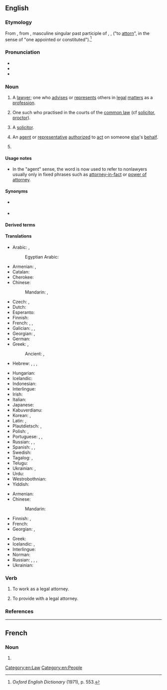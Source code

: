 ==English==

===Etymology===
From {{inh|en|enm|attourne}}, from {{der|en|fro|atorné}}, masculine singular past participle of {{m|fro|atorner}}, {{m|fro|atourner}}, {{m|fro|aturner}} ("to [[attorn]]", in the sense of "one appointed or constituted").<ref>''Oxford English Dictionary'' (1971), p. 553.</ref>

===Pronunciation===
* {{audio|en|En-us-attorney.ogg|Audio (US)}}
* {{IPA|en|/əˈtɜː(ɹ)ni/}}
* {{rhymes|en|ɜː(ɹ)ni}}

===Noun===
{{en-noun}}

# {{lb|en|US}} A [[lawyer]]; one who [[advise]]s or [[represent]]s others in [[legal]] [[matter]]s as a [[profession]].
# {{lb|en|UK 19th century and earlier}} One such who practised in the courts of the [[common law]] (cf [[solicitor]], [[proctor]]).
# {{lb|en|UK|20th century and later, rare, usually pejorative}} A [[solicitor]].
# {{lb|en|obsolete|outside|set phrases}} An [[agent]] or [[representative]] [[authorize]]d to [[act]] on someone [[else]]'s [[behalf]].
# {{lb|en|Philippines}} {{non-gloss definition|A title given to [[lawyer]]s and [[notary public|notaries public]], or those holders by profession who also do other jobs. Usually capitalized or abbreviated as [[Atty]].}}

====Usage notes====
* In the "agent" sense, the word is now used to refer to nonlawyers usually only in fixed phrases such as [[attorney-in-fact]] or [[power of attorney]].

====Synonyms====
* {{l|en|mouthpiece}} {{qualifier|slang}}
* {{l|en|advocate}}

====Derived terms====
{{der3|en|attorney general|attorney-in-fact|attorney-at-law|patent attorney|[[power of attorney]] ([[POA]])|trade mark attorney}}

====Translations====
{{trans-top|lawyer}}
* Arabic: {{t|ar|مُحَامٍ|m}}, {{t|ar|مُحَامِيَة|f}}
*: Egyptian Arabic: {{t|arz|محامي|m|tr=muḥāmī|sc=Arab}}
* Armenian: {{t+|hy|փաստաբան}}, {{t+|hy|իրավաբան}}
* Catalan: {{t+|ca|advocat}}
* Cherokee: {{t|chr|ᏗᏘᏲᎯᎯ|tr=ditiyohihi|sc=Cher}}
* Chinese:
*: Mandarin: {{t+|cmn|律師|sc=Hani}}, {{t+|cmn|律师|tr=lǜshī|sc=Hani}}
* Czech: {{t+|cs|advokát|m}}, {{t+|cs|právník|m}}
* Dutch: {{t+|nl|advocaat|m|f}}
* Esperanto: {{t+|eo|advokato}}
* Finnish: {{t+|fi|asianajaja}}
* French: {{t+|fr|juriste|m|f}}, {{t+|fr|avocat|m}}, {{t+|fr|avocate|f}}
* Galician: {{t+|gl|avogado|m}}, {{t|gl|vogado|m}}, {{t|gl|leterado|m}}
* Georgian: {{t|ka|ადვოკატი|sc=Geor}}, {{t|ka|ვექილი|sc=Geor}}
* German: {{t+|de|Rechtsanwalt|m}}
* Greek: {{t+|el|δικηγόρος|m|f}}, {{t|el|νομικός σύμβουλος|m}}
*: Ancient: {{t|grc|δικήγορος|m}}, {{t|grc|πρόδικος|m}}
* Hebrew: {{t+|he|פרקליט|m|tr=praqlyt'|sc=Hebr}}, {{t|he|פרקליטה|f|tr=praqlit'a|sc=Hebr}}, {{t+|he|עורך דין|m|alt=עֹרֵךְ דִּין|tr=orekh din}}, {{t|he|עורכת דין|f|alt=עֹרֶכֶת דִּין|tr=orekhet din}}
{{trans-mid}}
* Hungarian: {{t+|hu|ügyvéd}}
* Icelandic: {{t|is|lögfræðingur|m}}
* Indonesian: {{t+|id|jaksa}}
* Interlingue: {{t|ie|avocate}}
* Irish: {{t|ga|aturnae|m}}
* Italian: {{t+|it|avvocato}}
* Japanese: {{t+|ja|弁護士|tr=べんごし, bengoshi|sc=Jpan}}
* Kabuverdianu: {{t|kea|adivogádu}}
* Korean: {{t+|ko|변호사}}, {{t+|ko|변호인}}
* Latin: {{t|la|cognitor|m}}, {{t|la|causidicus|m}}
* Plautdietsch: {{t|pdt|Aunwault|m}}, {{t|pdt|Ofkot|m}}
* Polish: {{t+|pl|prawnik|m}}, {{t+|pl|adwokat|m}}
* Portuguese: {{t+|pt|advogado|m}}, {{t+|pt|advogada|f}}, {{t+|pt|causídico|m}}
* Russian: {{t+|ru|юри́ст|m}}, {{t+|ru|юри́стка|f}}, {{t+|ru|адвока́т|m}}
* Spanish: {{t+|es|abogado|m}}, {{t+|es|abogada|f}}, {{t+|es|notario|m}}
* Swedish: {{t+|sv|advokat|c}}
* Tagalog: {{t|tl|manananggol}}, {{t+|tl|abogado}}
* Telugu: {{t+|te|న్యాయవాది}}
* Ukrainian: {{t+|uk|юри́ст}}, {{t+|uk|адвока́т}}
* Urdu: {{t|ur|وکیل|m|f|tr=vakeel}}
* Westrobothnian: {{t|gmq-bot|sakförar|m}}
* Yiddish: {{t|yi|אַדוואָקאַט|m|sc=Hebr}}
{{trans-bottom}}

{{trans-top|agent/representative}}
* Armenian: {{t+|hy|հավատարմատար}}
* Chinese:
*: Mandarin: {{t+|cmn|代理|sc=Hani}}
* Finnish: {{t|fi|oikeudenkäyntiasiamies}}, {{t+|fi|asiamies}}
* French: {{t+|fr|mandataire}}
* Georgian: {{t|ka|რწმუნებული|sc=Geor}}, {{t|ka|პროკურორი|sc=Geor}}
{{trans-mid}}
* Greek: {{t+|el|πληρεξούσιος|m}}
* Icelandic: {{t|is|fulltrúi|m}}, {{t|is|umboðsmaður|m}}
* Interlingue: {{t|ie|agente}}
* Norman: {{t|nrf|protchuleux|m}}
* Russian: {{t+|ru|представи́тель|m}}, {{t+|ru|представи́тельница|f}}, {{t+|ru|пове́ренный|m}}, {{t+|ru|поверенный|f|alt=пове́ренная}}
* Ukrainian: {{t+|uk|представни́к}}
{{trans-bottom}}

===Verb===
{{en-verb}}

# {{lb|en|rare}} To work as a legal attorney.
# {{lb|en|rare}} To provide with a legal attorney.

===References===
<references />

[[Category:en:Law]]
[[Category:en:People]]

----

==French==

===Noun===
{{fr-noun|m}}

# {{l|en|attorney}}